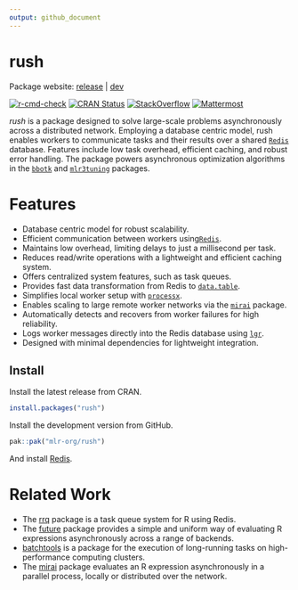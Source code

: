 ```yaml
---
output: github_document
---
```


<!-- README.md is generated from README.Rmd. Please edit that file -->

# rush

Package website: [release](https://rush.mlr-org.com/) | [dev](https://rush.mlr-org.com/dev/)

<!-- badges: start -->
[![r-cmd-check](https://github.com/mlr-org/rush/actions/workflows/r-cmd-check.yml/badge.svg)](https://github.com/mlr-org/rush/actions/workflows/r-cmd-check.yml)
[![CRAN Status](https://www.r-pkg.org/badges/version-ago/rush)](https://cran.r-project.org/package=rush)
[![StackOverflow](https://img.shields.io/badge/stackoverflow-mlr3-orange.svg)](https://stackoverflow.com/questions/tagged/mlr3)
[![Mattermost](https://img.shields.io/badge/chat-mattermost-orange.svg)](https://lmmisld-lmu-stats-slds.srv.mwn.de/mlr_invite/)
<!-- badges: end -->

*rush* is a package designed to solve large-scale problems asynchronously across a distributed network.
Employing a database centric model, rush enables workers to communicate tasks and their results over a shared [`Redis`](https://redis.io/) database.
Features include low task overhead, efficient caching, and robust error handling.
The package powers asynchronous optimization algorithms in the [`bbotk`](https://CRAN.R-project.org/package=bbotk) and [`mlr3tuning`](https://CRAN.R-project.org/package=paradox) packages.

# Features

* Database centric model for robust scalability.
* Efficient communication between workers using[`Redis`](https://redis.io/).
* Maintains low overhead, limiting delays to just a millisecond per task.
* Reduces read/write operations with a lightweight and efficient caching system.
* Offers centralized system features, such as task queues.
* Provides fast data transformation from Redis to [`data.table`](https://CRAN.R-project.org/package=data.table).
* Simplifies local worker setup with [`processx`](https://CRAN.R-project.org/package=processx).
* Enables scaling to large remote worker networks via the [`mirai`](https://CRAN.R-project.org/package=mirai) package.
* Automatically detects and recovers from worker failures for high reliability.
* Logs worker messages directly into the Redis database using [`lgr`](https://CRAN.R-project.org/package=lgr).
* Designed with minimal dependencies for lightweight integration.

## Install

Install the latest release from CRAN.

```r
install.packages("rush")
```

Install the development version from GitHub.

```r
pak::pak("mlr-org/rush")
```

And install [Redis](https://redis.io/docs/latest/operate/oss_and_stack/install/install-stack/).

# Related Work

* The [rrq](https://github.com/mrc-ide/rrq) package is a task queue system for R using Redis.
* The [future](https://CRAN.R-project.org/package=future) package provides a simple and uniform way of evaluating R expressions asynchronously across a range of backends.
* [batchtools](https://CRAN.R-project.org/package=batchtools) is a package for the execution of long-running tasks on high-performance computing clusters.
* The [mirai](https://CRAN.R-project.org/package=mirai) package evaluates an R expression asynchronously in a parallel process, locally or distributed over the network.
